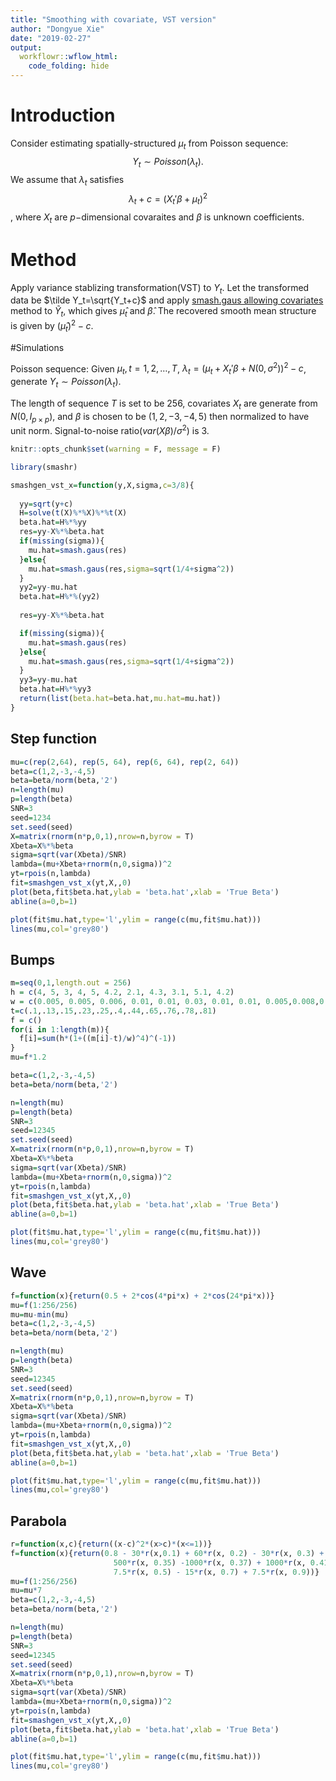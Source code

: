 ```yaml
---
title: "Smoothing with covariate, VST version"
author: "Dongyue Xie"
date: "2019-02-27"
output: 
  workflowr::wflow_html:
    code_folding: hide
---
```


# Introduction

Consider estimating spatially-structured $\mu_t$ from Poisson sequence: $$Y_t\sim Poisson(\lambda_t).$$ We assume that $\lambda_t$ satisfies $$\lambda_t+c=(X_t'\beta+\mu_t)^2$$, where $X_t$ are $p-$dimensional covaraites and $\beta$ is unknown coefficients.

# Method

Apply variance stablizing transformation(VST) to $Y_t$. Let the transformed data be $\tilde Y_t=\sqrt{Y_t+c}$ and apply [smash.gaus allowing covariates](covariate.html) method to $\tilde Y_t$, which gives $\hat\mu_t$ and $\hat\beta$. The recovered smooth mean structure is given by $(\hat\mu_t)^2-c$.

#Simulations

Poisson sequence: Given $\mu_t, t=1,2,\dots,T$, $\lambda_t=(\mu_t+X_t'\beta+N(0,\sigma^2))^2-c$, generate $Y_t\sim Poisson(\lambda_t)$.  


The length of sequence $T$ is set to be 256, covariates $X_t$ are generate from $N(0,I_{p\times p})$, and $\beta$ is chosen to be $(1,2,-3,-4,5)$ then normalized to have unit norm. Signal-to-noise ratio($var(X\beta)/\sigma^2$) is 3.

```r
knitr::opts_chunk$set(warning = F, message = F)
```

```r
library(smashr)

smashgen_vst_x=function(y,X,sigma,c=3/8){
  
  yy=sqrt(y+c)
  H=solve(t(X)%*%X)%*%t(X)
  beta.hat=H%*%yy
  res=yy-X%*%beta.hat
  if(missing(sigma)){
    mu.hat=smash.gaus(res)
  }else{
    mu.hat=smash.gaus(res,sigma=sqrt(1/4+sigma^2))
  }
  yy2=yy-mu.hat
  beta.hat=H%*%(yy2)
  
  res=yy-X%*%beta.hat

  if(missing(sigma)){
    mu.hat=smash.gaus(res)
  }else{
    mu.hat=smash.gaus(res,sigma=sqrt(1/4+sigma^2))
  }
  yy3=yy-mu.hat
  beta.hat=H%*%yy3
  return(list(beta.hat=beta.hat,mu.hat=mu.hat))
}
```


## Step function

```r

mu=c(rep(2,64), rep(5, 64), rep(6, 64), rep(2, 64))
beta=c(1,2,-3,-4,5)
beta=beta/norm(beta,'2')
n=length(mu)
p=length(beta)
SNR=3
seed=1234
set.seed(seed)
X=matrix(rnorm(n*p,0,1),nrow=n,byrow = T)
Xbeta=X%*%beta
sigma=sqrt(var(Xbeta)/SNR)
lambda=(mu+Xbeta+rnorm(n,0,sigma))^2
yt=rpois(n,lambda)
fit=smashgen_vst_x(yt,X,,0)
plot(beta,fit$beta.hat,ylab = 'beta.hat',xlab = 'True Beta')
abline(a=0,b=1)

plot(fit$mu.hat,type='l',ylim = range(c(mu,fit$mu.hat)))
lines(mu,col='grey80')

```

## Bumps

```r

m=seq(0,1,length.out = 256)
h = c(4, 5, 3, 4, 5, 4.2, 2.1, 4.3, 3.1, 5.1, 4.2)
w = c(0.005, 0.005, 0.006, 0.01, 0.01, 0.03, 0.01, 0.01, 0.005,0.008,0.005)
t=c(.1,.13,.15,.23,.25,.4,.44,.65,.76,.78,.81)
f = c()
for(i in 1:length(m)){
  f[i]=sum(h*(1+((m[i]-t)/w)^4)^(-1))
}
mu=f*1.2

beta=c(1,2,-3,-4,5)
beta=beta/norm(beta,'2')

n=length(mu)
p=length(beta)
SNR=3
seed=12345
set.seed(seed)
X=matrix(rnorm(n*p,0,1),nrow=n,byrow = T)
Xbeta=X%*%beta
sigma=sqrt(var(Xbeta)/SNR)
lambda=(mu+Xbeta+rnorm(n,0,sigma))^2
yt=rpois(n,lambda)
fit=smashgen_vst_x(yt,X,,0)
plot(beta,fit$beta.hat,ylab = 'beta.hat',xlab = 'True Beta')
abline(a=0,b=1)

plot(fit$mu.hat,type='l',ylim = range(c(mu,fit$mu.hat)))
lines(mu,col='grey80')

```


## Wave

```r

f=function(x){return(0.5 + 2*cos(4*pi*x) + 2*cos(24*pi*x))}
mu=f(1:256/256)
mu=mu-min(mu)
beta=c(1,2,-3,-4,5)
beta=beta/norm(beta,'2')

n=length(mu)
p=length(beta)
SNR=3
seed=12345
set.seed(seed)
X=matrix(rnorm(n*p,0,1),nrow=n,byrow = T)
Xbeta=X%*%beta
sigma=sqrt(var(Xbeta)/SNR)
lambda=(mu+Xbeta+rnorm(n,0,sigma))^2
yt=rpois(n,lambda)
fit=smashgen_vst_x(yt,X,,0)
plot(beta,fit$beta.hat,ylab = 'beta.hat',xlab = 'True Beta')
abline(a=0,b=1)

plot(fit$mu.hat,type='l',ylim = range(c(mu,fit$mu.hat)))
lines(mu,col='grey80')
```


## Parabola

```r


r=function(x,c){return((x-c)^2*(x>c)*(x<=1))}
f=function(x){return(0.8 - 30*r(x,0.1) + 60*r(x, 0.2) - 30*r(x, 0.3) +
                       500*r(x, 0.35) -1000*r(x, 0.37) + 1000*r(x, 0.41) - 500*r(x, 0.43) +
                       7.5*r(x, 0.5) - 15*r(x, 0.7) + 7.5*r(x, 0.9))}
mu=f(1:256/256)
mu=mu*7
beta=c(1,2,-3,-4,5)
beta=beta/norm(beta,'2')

n=length(mu)
p=length(beta)
SNR=3
seed=12345
set.seed(seed)
X=matrix(rnorm(n*p,0,1),nrow=n,byrow = T)
Xbeta=X%*%beta
sigma=sqrt(var(Xbeta)/SNR)
lambda=(mu+Xbeta+rnorm(n,0,sigma))^2
yt=rpois(n,lambda)
fit=smashgen_vst_x(yt,X,,0)
plot(beta,fit$beta.hat,ylab = 'beta.hat',xlab = 'True Beta')
abline(a=0,b=1)

plot(fit$mu.hat,type='l',ylim = range(c(mu,fit$mu.hat)))
lines(mu,col='grey80')


```

